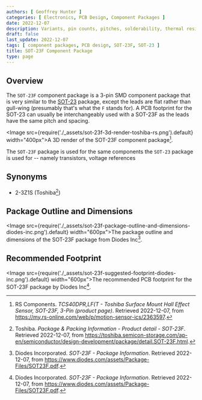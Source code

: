 ```yaml
---
authors: [ Geoffrey Hunter ]
categories: [ Electronics, PCB Design, Component Packages ]
date: 2022-12-07
description: Variants, pin counts, pitches, solderability, thermal resistances, dimensions, land patterns, 3D models and more info for the SOT-23F component package.
draft: false
last_update: 2022-12-07
tags: [ component packages, PCB design, SOT-23F, SOT-23 ]
title: SOT-23F Component Package
type: page
---
```


## Overview

The `SOT-23F` component package is a 3-pin SMD component package that is very similar to the [SOT-23](../sot-23-component-package/) package, except the leads are flat rather than gull-wing (presumably that's what the `F` stands for). A PCB footprint for the SOT-23 can usually be interchangeably used with a SOT-23F as the leads have the same pitch and spacing.

<Image src={require('./_assets/sot-23f-3d-render-toshiba-rs.png').default} width="400px">A 3D render of the SOT-23F component package[^bib-rs-toshiba-hall-effect-sensor-tcs40dprlf].</Image>

The `SOT-23F` package is used for the same components the `SOT-23` package is used for -- namely transistors, voltage references

## Synonyms

* 2-3Z1S (Toshiba[^bib-toshiba-packages-sot-23f])

## Package Outline and Dimensions

<Image src={require('./_assets/sot-23f-package-outline-and-dimensions-diodes-inc.png').default} width="600px">The package outline and dimensions of the SOT-23F package from Diodes Inc[^bib-diodes-inc-sot-23f-package-info].</Image>

## Recommended Footprint

<Image src={require('./_assets/sot-23f-suggested-footprint-diodes-inc.png').default} width="600px">The recommended PCB footprint for the SOT-23F package by Diodes Inc[^bib-diodes-inc-sot-23f-package-info].</Image>

[^bib-diodes-inc-sot-23f-package-info]: Diodes Incorporated. _SOT-23F - Package Information_. Retrieved 2022-12-07, from https://www.diodes.com/assets/Package-Files/SOT23F.pdf.
[^bib-toshiba-packages-sot-23f]: Toshiba. _Package & Packing Information - Product detail - SOT-23F_. Retrieved 2022-12-07, from https://toshiba.semicon-storage.com/ap-en/semiconductor/design-development/package/detail.SOT-23F.html.
[^bib-rs-toshiba-hall-effect-sensor-tcs40dprlf]: RS Components. _TCS40DPR,LF(T - Toshiba Surface Mount Hall Effect Sensor, SOT-23F, 3-Pin (product page)_. Retrieved 2022-12-07, from https://my.rs-online.com/web/p/motion-sensor-ics/2363597.
